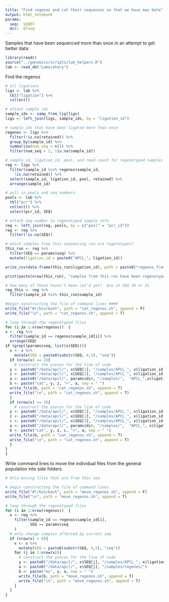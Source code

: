 ```yaml
---
title: "Find regenos and cat their sequences so that we have max data"
output: html_notebook
params:
  seq:  SEQ07
  dir:  07seq
---
```


Samples that have been sequenced more than once in an attempt to get better data:
```r
library(readr)
source("../genomics/scripts/lab_helpers.R")
lab <- read_db("Laboratory")
```

Find the regenos
```r

# all ligations
ligs <- lab %>% 
  tbl("ligation") %>% 
  collect()

# attach sample ids
sample_ids <- samp_from_lig(ligs)
ligs <- left_join(ligs, sample_ids, by = "ligation_id")

# sample_ids that have been ligated more than once
regenos <- ligs %>% 
  filter(!is.na(retained)) %>% 
  group_by(sample_id) %>% 
  summarise(num_seq = n()) %>% 
  filter(num_seq > 1, !is.na(sample_id))

# sample_id, ligation_id, pool, and read count for regenotyped samples
reg <- ligs %>% 
  filter(sample_id %in% regenos$sample_id, 
    !is.na(retained)) %>% 
  select(sample_id, ligation_id, pool, retained) %>% 
  arrange(sample_id) 

# pull in pools and seq numbers
pools <- lab %>%
  tbl("pcr") %>% 
  collect() %>% 
  select(pcr_id, SEQ)

# attach seq number to regenotyped sample info
reg <- left_join(reg, pools, by = c("pool" = "pcr_id")) 
reg <- reg %>% 
  filter(!is.na(SEQ))

# which samples from this sequencing run are regenotypes?
this_run <- reg %>%
  filter(SEQ == params$seq) %>% 
  mutate(ligation_id = paste0("APCL_", ligation_id))

write_csv(data.frame(this_run$ligation_id), path = paste0("regenos_from_", params$seq, ".csv"), col_names = F)

print(paste(nrow(this_run), "samples from this run have been regenotyped", sep = " "))

# how many of those haven't been cat'd yet?  Are in SEQ 30 or 31
reg_this <- reg %>%
  filter(sample_id %in% this_run$sample_id)

#begin constructing the file of command lines ####
write_file("#!/bin/bash", path = "cat_regenos.sh", append = F)
write_file("\n", path = "cat_regenos.sh", append = T)

# loop through the regenotyped files
for (i in 1:nrow(regenos))  {
x <- reg %>%
  filter(sample_id == regenos$sample_id[i]) %>% 
  arrange(SEQ)
if (grepl(params$seq, list(x$SEQ))){
  x <- x %>% 
    mutate(SEQ = paste0(substr(SEQ, 4,5), "seq"))
  if (nrow(x) == 2){
    # construct the pieces for the line of code
  y <- paste0("/data/apcl/", x$SEQ[1], "/samples/APCL_", x$ligation_id[1], ".F.fq.gz")
  z <- paste0("/data/apcl/", x$SEQ[2], "/samples/APCL_", x$ligation_id[2], ".F.F.fq.gz")
  a <- paste0("/data/apcl/", params$dir, "/samples/",  "APCL_",x$ligation_id[1], ".", x$ligation_id[2], ".F.fq.gz")
  b <- paste("cat", y, z, ">", a, sep = " ")
  write_file(b, path = "cat_regenos.sh", append = T)
  write_file("\n", path = "cat_regenos.sh", append = T)
  }
  if (nrow(x) == 3){
    # construct the pieces for the line of code
  y <- paste0("/data/apcl/", x$SEQ[1], "/samples/APCL_", x$ligation_id[1], ".F.fq.gz")
  z <- paste0("/data/apcl/", x$SEQ[2], "/samples/APCL_", x$ligation_id[2], ".F.fq.gz")
  c <- paste0("/data/apcl/", x$SEQ[3], "/samples/APCL_", x$ligation_id[3], ".F.F.fq.gz")
  a <- paste0("/data/apcl/", params$dir, "/samples/",  "APCL_", x$ligation_id[1], ".", x$ligation_id[2], ".", x$ligation_id[3], ".F.fq.gz")
  b <- paste("cat", y, z, c, ">", a, sep = " ")
  write_file(b, path = "cat_regenos.sh", append = T)
  write_file("\n", path = "cat_regenos.sh", append = T)
  }
}
}
```
Write command lines to move the individual files from the general population into side folders
```r
# Only moving files that are from this seq

# begin constructing the file of command lines
write_file("#!/bin/bash", path = "move_regenos.sh", append = F)
write_file("\n", path = "move_regenos.sh", append = T)

# loop through the regenotyped files
for (i in 1:nrow(regenos))  {
  x <- reg %>%
    filter(sample_id == regenos$sample_id[i],
           SEQ == params$seq
    )
  # only change samples affected by current seq
  if (nrow(x) > 0){
    x <- x %>% 
      mutate(SEQ = paste0(substr(SEQ, 4,5), "seq"))
    for (j in 1:nrow(x)){
      # construct the pieces for the line of code
      y <- paste0("/data/apcl/", x$SEQ[j], "/samples/APCL_", x$ligation_id[j], "*")
      a <- paste0("/data/apcl/", x$SEQ[j], "/samples/regenos/")
      b <- paste("mv", y, a, sep = " ")
      write_file(b, path = "move_regenos.sh", append = T)
      write_file("\n", path = "move_regenos.sh", append = T)
    }
  }
}
```

